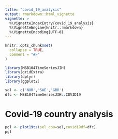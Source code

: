 ```yaml
---
title: "covid_19_analysis"
output: rmarkdown::html_vignette
vignette: >
  %\VignetteIndexEntry{covid_19_analysis}
  %\VignetteEngine{knitr::rmarkdown}
  %\VignetteEncoding{UTF-8}
---
```


```r
knitr::opts_chunk$set(
  collapse = TRUE,
  comment = "#>"
)
```

```r
library(MSB104TimeSeriesJIH)
library(gridExtra)
library(dplyr)
library(ggplot2)
```


```r
sel <- c('NOR','SWE','GBR')
dfc <- MSB104TimeSeriesJIH::COVID19
```

# Covid-19 country analysis

```r
pgl <- plot19ts(sel_cou=sel,covid19df=dfc)
pgl
```

